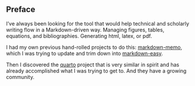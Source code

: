
## Preface {.unnumbered}

I've always been looking for the tool that would help
technical and scholarly writing flow in a Markdown-driven way.
Managing figures, tables, equations, and bibliographies.
Generating html, latex, or pdf.

I had my own previous hand-rolled projects to do this:
[markdown-memo](https://github.com/rreece/markdown-memo),
which I was trying to update and trim down into
[markdown-easy](https://github.com/rreece/markdown-easy).

Then I discovered the [quarto](https://quarto.org)
project that is very similar in spirit and has already
accomplished what I was trying to get to.
And they have a growing community.

